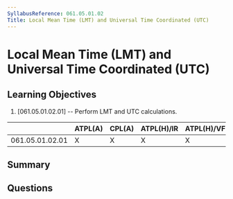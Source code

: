 ```yaml
---
SyllabusReference: 061.05.01.02
Title: Local Mean Time (LMT) and Universal Time Coordinated (UTC)
---
```


# Local Mean Time (LMT) and Universal Time Coordinated (UTC)

## Learning Objectives

1. [061.05.01.02.01] -- Perform LMT and UTC calculations.

|                 | ATPL(A) | CPL(A) | ATPL(H)/IR | ATPL(H)/VFR | CPL(H) | IR  | CBIR(A) |
| --------------- | ------- | ------ | ---------- | ----------- | ------ | --- | ------- |
| 061.05.01.02.01 | X       | X      | X          | X           | X      |     |         |

## Summary

## Questions
